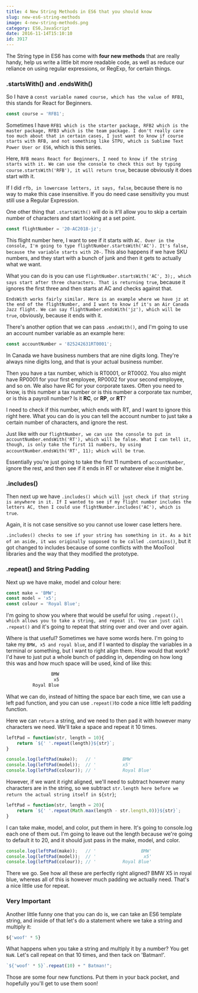 ```yaml
---
title: 4 New String Methods in ES6 that you should know
slug: new-es6-string-methods
image: 4-new-string-methods.png
category: ES6,JavaScript
date: 2016-11-14T15:10:10
id: 3917
---
```


The String type in ES6 has come with **four new methods** that are really handy, help us write a little bit more readable code, as well as reduce our reliance on using regular expressions, or RegExp, for certain things.

<h3>.startsWith() and .endsWith()</h3>

So I have a `const variable named course, which has the value of RFB1`, this stands for React for Beginners.


```js
const course = 'RFB1';
```

Sometimes I have `RFB1 which is the starter package, RFB2 which is the master package, RFB3 which is the team package. I don't really care too much about that in certain cases, I just want to know if course starts with RFB, and not something like STPU, which is Sublime Text Power User or ES6`, which is this series.

Here, `RFB means React for Beginners, I need to know if the string starts with it. We can use the console to check this out by typing course.startsWith('RFB'), it will return true`, because obviously it does start with it.

If I did `rfb, in lowercase letters, it says, false`, because there is no way to make this case insensitive. If you do need case sensitivity you must still use a Regular Expression.

One other thing that `.startsWith()`  will do is it'll allow you to skip a certain number of characters and start looking at a set point.


```js
const flightNumber = '20-AC2018-jz';
```

This flight number here, I want to see if it starts with `AC. Over in the console, I'm going to type flightNumber.startsWith('AC'). It's false, because the variable starts with 20-`. This also happens if we have SKU numbers, and they start with a bunch of junk and then it gets to actually what we want.

What you can do is you can use `flightNumber.startsWith('AC', 3);, which says start after three characters. That is returning true`, because it ignores the first three and then starts at AC and checks against that.

`EndsWith works fairly similar. Here is an example where we have jz at the end of the flightNumber, and I want to know if it's an Air Canada Jazz flight. We can say flightNumber.endsWith('jz'), which will be true`, obviously, because it ends with it.

There's another option that we can pass `.endsWith()`, and I'm going to use an account number variable as an example here:


```js
const accountNumber = '825242631RT0001';
```

In Canada we have business numbers that are nine digits long. They're always nine digits long, and that is your actual business number.

Then you have a tax number, which is RT0001, or RT0002. You also might have RP0001 for your first employee, RP0002 for your second employee, and so on. We also have RC for your corporate taxes. Often you need to know, is this number a tax number or is this number a corporate tax number, or is this a payroll number? Is it **RC**, or **RP**, or **RT**?

I need to check if this number, which ends with RT, and I want to ignore this right here. What you can do is you can tell the account number to just take a certain number of characters, and ignore the rest.

Just like with our `flightNumber, we can use the console to put in accountNumber.endsWith('RT'), which will be false. What I can tell it, though, is only take the first 11 numbers, by using accountNumber.endsWith('RT', 11); which will be true`.

Essentially you're just going to take the first 11 numbers of `accountNumber`, ignore the rest, and then see if it ends in RT or whatever else it might be.

<h3>.includes()</h3>

Then next up we have `.includes() which will just check if that string is anywhere in it. If I wanted to see if my flight number includes the letters AC, then I could use flightNumber.includes('AC'), which is true`.

Again, it is not case sensitive so you cannot use lower case letters here.

`.includes() checks to see if your string has something in it. As a bit of an aside, it was originally supposed to be called .contains()`, but it got changed to includes because of some conflicts with the MooTool libraries and the way that they modified the prototype.

<h3>.repeat() and String Padding</h3>

Next up we have make, model and colour here:


```js
const make = 'BMW';
const model = 'x5';
const colour = 'Royal Blue';
```

I'm going to show you where that would be useful for using `.repeat(), which allows you to take a string, and repeat it. You can just call .repeat()` and it's going to repeat that string over and over and over again.

Where is that useful? Sometimes we have some words here. I'm going to take my `BMW, x5 and royal blue`, and if I wanted to display the variables in a terminal or something, but I want to right align them. How would that work? I'd have to just put a whole bunch of padding in, depending on how long this was and how much space will be used, kind of like this:


```js
                 BMW
                  x5
          Royal Blue
```

What we can do, instead of hitting the space bar each time, we can use a left pad function, and you can use `.repeat()`to code a nice little left padding function.

Here we can `return` a string, and we need to then pad it with however many characters we need. We'll take a space and repeat it 10 times.


```js
leftPad = function(str, length = 10){
    return `${' '.repeat(length)}${str}`;
}

console.log(leftPad(make));   // '          BMW'
console.log(leftPad(model));  // '          x5'
console.log(leftPad(colour)); // '          Royal Blue'
```

However, if we want it right aligned, we'll need to subtract however many characters are in the string, so we subtract `str.length here before we return the actual string itself in ${str}`;


```js
leftPad = function(str, length = 20){
    return `${' '.repeat(Math.max(length - str.length,0))}${str}`;
}
```

I can take make, model, and color, put them in here. It's going to console.log each one of them out. I'm going to leave out the length because we're going to default it to 20, and it should just pass in the make, model, and color.


```js
console.log(leftPad(make));   // '                 BMW'
console.log(leftPad(model));  // '                  x5'
console.log(leftPad(colour)); // '          Royal Blue'
```

There we go. See how all these are perfectly right aligned? BMW X5 in royal blue, whereas all of this is however much padding we actually need. That's a nice little use for repeat.

<h3>Very Important</h3>

Another little funny one that you can do is, we can take an ES6 template string, and inside of that let's do a statement where we take a string and multiply it:


```js
${'woof' * 5}
```

What happens when you take a string and multiply it by a number? You get `NaN`. Let's call repeat on that 10 times, and then tack on 'Batman!'.


```js
`${'woof' * 5}`.repeat(10) + " Batman!";
```

Those are some four new functions. Put them in your back pocket, and hopefully you'll get to use them soon!
